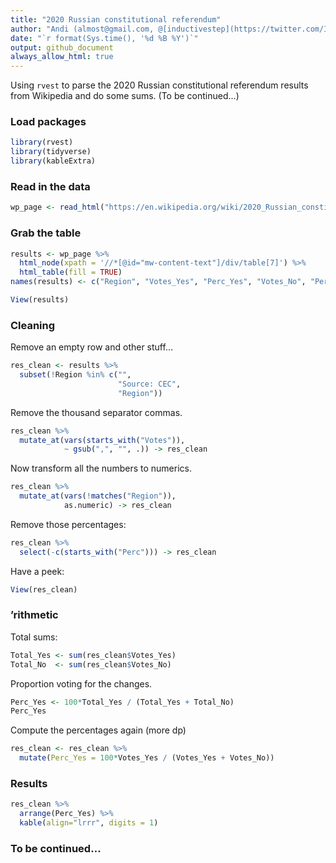 ```yaml
---
title: "2020 Russian constitutional referendum"
author: "Andi (almost@gmail.com, @[inductivestep](https://twitter.com/InductiveStep))"
date: "`r format(Sys.time(), '%d %B %Y')`"
output: github_document
always_allow_html: true
---
```


Using `rvest` to parse the 2020 Russian constitutional referendum results from Wikipedia and do some sums. (To be continued...)

### Load packages

```r
library(rvest)
library(tidyverse)
library(kableExtra)
```

### Read in the data

```r
wp_page <- read_html("https://en.wikipedia.org/wiki/2020_Russian_constitutional_referendum")
```

### Grab the table

```r
results <- wp_page %>%
  html_node(xpath = '//*[@id="mw-content-text"]/div/table[7]') %>%
  html_table(fill = TRUE)
names(results) <- c("Region", "Votes_Yes", "Perc_Yes", "Votes_No", "Perc_No")
```

```r
View(results)
```

### Cleaning

Remove an empty row and other stuff...

```r
res_clean <- results %>%
  subset(!Region %in% c("",
                        "Source: CEC",
                        "Region"))
```

Remove the thousand separator commas.

```r
res_clean %>%
  mutate_at(vars(starts_with("Votes")),
            ~ gsub(",", "", .)) -> res_clean
```

Now transform all the numbers to numerics.

```r
res_clean %>%
  mutate_at(vars(!matches("Region")),
            as.numeric) -> res_clean
```

Remove those percentages:

```r
res_clean %>%
  select(-c(starts_with("Perc"))) -> res_clean
```

Have a peek:

```r
View(res_clean)
```

### 'rithmetic

Total sums:

```r
Total_Yes <- sum(res_clean$Votes_Yes)
Total_No  <- sum(res_clean$Votes_No)
```

Proportion voting for the changes.

```r
Perc_Yes <- 100*Total_Yes / (Total_Yes + Total_No)
Perc_Yes
```

Compute the percentages again (more dp)

```r
res_clean <- res_clean %>%
  mutate(Perc_Yes = 100*Votes_Yes / (Votes_Yes + Votes_No))
```

### Results

```r
res_clean %>%
  arrange(Perc_Yes) %>%
  kable(align="lrrr", digits = 1)
```
### To be continued...

